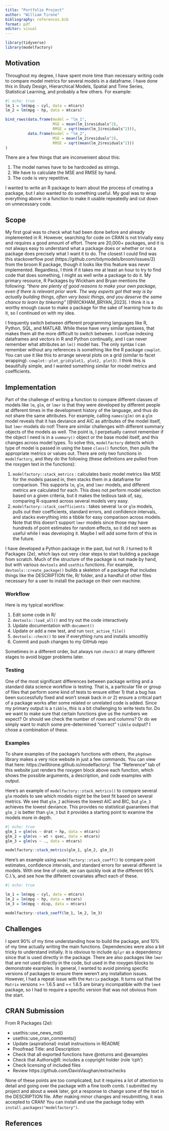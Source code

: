 ```yaml
---
title: "Portfolio Project"
author: "William Tirone"
bibliography: references.bib
format: pdf
editor: visual
---
```


```r
library(tidyverse)
library(modelfactory)
```

## Motivation

Throughout my degree, I have spent more time than necessary writing code to compare model metrics for several models in a dataframe. I have done this in Study Design, Hierarchical Models, Spatial and Time Series, Statistical Learning, and probably a few others. For example:

```r
#| echo: true
lm_1 = lm(mpg ~ cyl, data = mtcars)
lm_2 = lm(mpg ~ hp, data = mtcars)

bind_rows(data.frame(model = "lm_1", 
                     MSE = mean(lm_1$residuals^2),
                     RMSE = sqrt(mean(lm_1$residuals^2))),
          data.frame(model = "lm_2", 
                     MSE = mean(lm_2$residuals^2),
                     RMSE = sqrt(mean(lm_2$residuals^2)))
)
```

There are a few things that are inconvenient about this:

1.  The model names have to be hardcoded as strings.
2.  We have to calculate the MSE and RMSE by hand.
3.  The code is very repetitive.

I wanted to write an R package to learn about the process of creating a package, but I also wanted to do something useful. My goal was to wrap everything above in a function to make it usable repeatedly and cut down on unnecessary code.

## Scope

My first goal was to check what had been done before and already implemented in R. However, searching for code on CRAN is not trivially easy and requires a good amount of effort. There are 20,000+ packages, and it is not always easy to understand what a package does or whether or not a package does precisely what I want it to do. The closest I could find was this stackoverflow post (https://github.com/tidymodels/broom/issues/2) from the broom R package, though it looks like this feature was never implemented. Regardless, I think if it takes me at least an hour to try to find code that does something, I might as well write a package to do it. My primary resource, R Packages by Wickham and Bryan mentions the following: *"there are plenty of good reasons to make your own package, even if there is relevant prior work. The way experts got that way is by actually building things, often very basic things, and you deserve the same chance to learn by tinkering"* [@WICKHAM_BRYAN_2023]. I think it is a worthy enough cause to make a package for the sake of learning how to do it, so I continued on with my idea.

I frequently switch between different programming languages like R, Python, SQL, and MATLAB. While these have very similar syntaxes, that makes them all the more difficult to switch between. I confuse indexing dataframes and vectors in R and Python continually, and I can never remember what attributes an `lm()` model has. The only syntax I can remember without any references is something like the R package `cowplot`. You can use it like this to arrange several plots on a grid (similar to facet wrapping): `cowplot::plot_grid(plot1, plot2, plot3)`. I think this is beautifully simple, and I wanted something similar for model metrics and coefficients.

## Implementation

Part of the challenge of writing a function to compare different classes of models like `lm`, `glm`, or `lmer` is that they were developed by different people at different times in the development history of the language, and thus do not share the same attributes. For example, calling `names(glm)` on a `glm` model reveals that it has deviance and AIC as attributes of the model itself, but `lmer` models do not! There are similar challenges with different summary objects of the models as well. The point is, I perpetually cannot remember if the object I need is in a `summary()` object or the base model itself, and this changes across model types. To solve this, `modelfactory` detects which type of model is passed in using the base `class()` function, then pulls the appropriate metrics or values out. There are only two functions in `modelfactory`, and they do the following (these definitions are pulled from the roxygen text in the functions):

1.  `modelfactory::stack_metrics` : calculates basic model metrics like MSE for the models passed in, then stacks them in a dataframe for comparison. This supports `lm`, `glm`, and `lmer` models, and different metrics are calculated for each. This does not perform model selection based on a given criteria, but it makes the tedious task of, say, comparing R-squared across several models very easy.
2.  `modelfactory::stack_coefficients` : takes several `lm` or `glm` models, pulls out their coefficients, standard errors, and confidence intervals, and stacks everything into a tibble for easy comparison across models. Note that this doesn't support `lmer` models since those may have hundreds of point estimates for random effects, so it did not seem as useful while I was developing it. Maybe I will add some form of this in the future.

I have developed a Python package in the past, but not R. I turned to R Packages (2e), which lays out very clear steps to start building a package from scratch. Much of the structure of the package is not made by hand, but with various `devtools` and `usethis` functions. For example, `devtools::create_package()` builds a skeleton of a package that includes things like the DESCRIPTION file, R/ folder, and a handful of other files necessary for a user to install the package on their own machine.

### Workflow

Here is my typical workflow:

1.  Edit some code in R/
2.  `devtools::load_all()` and try out the code interactively
3.  Update documentation with `document()`
4.  Update or add a new test, and run `test_active_file()`
5.  `devtools::check()` to see if everything runs and installs smoothly
6.  Commit and push changes to my GitHub repo

Sometimes in a different order, but always run `check()` at many different stages to avoid bigger problems later.

### Testing

One of the most significant differences between package writing and a standard data science workflow is testing. That is, a particular file or group of files that perform some kind of tests to ensure either 1) that a bug has been successfully fixed and won't sneak back in or 2) ensure a critical part of a package works after some related or unrelated code is added. Since my primary output is a `tibble`, this is a bit challenging to write tests for. Do we want to make sure that certain functions give us the numbers we expect? Or should we check the number of rows and columns? Or do we simply want to match some pre-determined "correct" `tibble` output? I chose a combination of these.

### Examples

To share examples of the package's functions with others, the `pkgdown` library makes a very nice website in just a few commands. You can view that here: https://willtirone.github.io/modelfactory/. The "Reference" tab of this website just renders the roxygen block above each function, which shows the possible arguments, a description, and code examples with output.

Here's an example of `modelfactory::stack_metrics()` to compare several `glm` models to see which models might be the best fit based on several metrics. We see that `glm_2` achieves the lowest AIC and BIC, but `glm_3` achieves the lowest deviance. This provides no statistical guarantees that `glm_2` is better than `glm_3` but it provides a starting point to examine the models more in depth.

```r
#| echo: true
glm_1 = glm(vs ~ drat + hp, data = mtcars)
glm_2 = glm(vs ~ wt + qsec, data = mtcars)
glm_3 = glm(vs ~ ., data = mtcars)

modelfactory::stack_metrics(glm_1, glm_2, glm_3)
```

Here's an example using `modelfactory::stack_coeff()` to compare point estimates, confidence intervals, and standard errors for several different `lm` models. With one line of code, we can quickly look at the different 95% C.I.'s, and see how the different covariates affect each of these.

```r
#| echo: true

lm_1 = lm(mpg ~ cyl, data = mtcars)
lm_2 = lm(mpg ~ hp, data = mtcars)
lm_3 = lm(mpg ~ disp, data = mtcars)

modelfactory::stack_coeff(lm_1, lm_2, lm_3)
```

## Challenges

I spent 90% of my time understanding how to build the package, and 10% of my time actually writing the main functions. Dependencies were also a bit tricky to understand initially. It is obvious to include `dplyr` as a dependency since that is used directly in the package. There are also packages like `lmer` that are not used directly in the code, but used in the roxygen blocks to demonstrate examples. In general, I wanted to avoid pinning specific versions of packages to ensure there weren't any installation issues. However, I had a repeat issue with the `Matrix` package. It turns out that the `Matrix` versions \>= 1.6.5 and =\< 1.6.5 are binary incompatible with the `lme4` package, so I had to require a specific version that was not obvious from the start.

## CRAN Submission

From R Packages (2e):

-   usethis::use_news_md()
-   usethis::use_cran_comments()
-   Update (aspirational) install instructions in README
-   Proofread Title: and Description:
-   Check that all exported functions have \@returns and \@examples
-   Check that Authors\@R: includes a copyright holder (role 'cph')
-   Check licensing of included files
-   Review https://github.com/DavisVaughan/extrachecks

None of these points are too complicated, but it requires a lot of attention to detail and going over the package with a fine tooth comb. I submitted my project and about a week later, got a response to change some of the text in the DESCRIPTION file. After making minor changes and resubmitting, it was accepted to CRAN! You can install and use the package today with `install.packages("modelfactory")`.

## References
